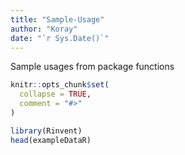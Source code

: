 ```yaml
---
title: "Sample-Usage"
author: "Koray"
date: "`r Sys.Date()`"
---
```


Sample usages from package functions


```r
knitr::opts_chunk$set(
  collapse = TRUE,
  comment = "#>"
)
```

```r
library(Rinvent)
head(exampleDataR)
```

